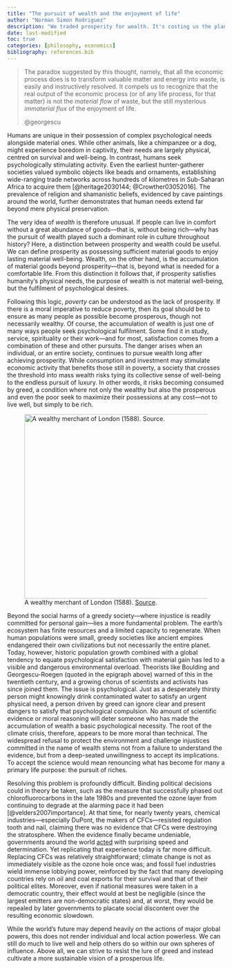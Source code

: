 ```yaml
---
title: "The pursuit of wealth and the enjoyment of life"
author: "Norman Simon Rodriguez"
description: "We traded prosperity for wealth. It's costing us the planet."
date: last-modified
toc: true
categories: [philosophy, economics]
bibliography: references.bib
---
```


> The paradox suggested by this thought, namely, that all the economic process does is to transform valuable matter and energy into waste, is easily and instructively resolved. It compels us to recognize that the real output of the economic process (or of any life process, for that matter) is not the *material flow* of waste, but the still mysterious *immaterial flux* of the enjoyment of life.
>
> @georgescu

Humans are unique in their possession of complex psychological needs alongside material ones. While other animals, like a chimpanzee or a dog, might experience boredom in captivity, their needs are largely physical, centred on survival and well-being. In contrast, humans seek psychologically stimulating activity. Even the earliest hunter-gatherer societies valued symbolic objects like beads and ornaments, establishing wide-ranging trade networks across hundreds of kilometres in Sub-Saharan Africa to acquire them [@heritage2030144; @Crowther03052016]. The prevalence of religion and shamanistic beliefs, evidenced by cave paintings around the world, further demonstrates that human needs extend far beyond mere physical preservation.

The very idea of *wealth* is therefore unusual. If people can live in comfort without a great abundance of goods—that is, without being rich—why has the pursuit of wealth played such a dominant role in culture throughout history? Here, a distinction between prosperity and wealth could be useful. We can define prosperity as possessing sufficient material goods to enjoy lasting material well-being. Wealth, on the other hand, is the accumulation of material goods beyond prosperity—that is, beyond what is needed for a comfortable life. From this distinction it follows that, if prosperity satisfies humanity's physical needs, the purpose of wealth is not material well-being, but the fulfilment of psychological desires.

Following this logic, *poverty* can be understood as the lack of prosperity. If there is a moral imperative to reduce poverty, then its goal should be to ensure as many people as possible become prosperous, though not necessarily wealthy. Of course, the accumulation of wealth is just one of many ways people seek psychological fulfilment. Some find it in study, service, spirituality or their work—and for most, satisfaction comes from a combination of these and other pursuits. The danger arises when an individual, or an entire society, continues to pursue wealth long after achieving prosperity. While consumption and investment may stimulate economic activity that benefits those still in poverty, a society that crosses the threshold into mass wealth risks tying its collective sense of well-being to the endless pursuit of luxury. In other words, it risks becoming consumed by greed, a condition where not only the wealthy but also the prosperous and even the poor seek to maximize their possessions at any cost—not to live well, but simply to be rich.

![A wealthy merchant of London (1588). [Source](https://commons.wikimedia.org/wiki/File:Habit_of_a_wealthy_merchant_of_London_in_1588._Riche_marchand_de_Londres_(NYPL_b14140320-1638225).jpg).](habit-of-a-wealthy-merchant-of-london-in-1588-riche-marchand-de-londres-2a3ad5.jpg){fig-align="center" width="427"}

Beyond the social harms of a greedy society—where injustice is readily committed for personal gain—lies a more fundamental problem. The earth's ecosystem has finite resources and a limited capacity to regenerate. When human populations were small, greedy societies like ancient empires endangered their own civilizations but not necessarily the entire planet. Today, however, historic population growth combined with a global tendency to equate psychological satisfaction with material gain has led to a visible and dangerous environmental overload. Theorists like Boulding and Georgescu-Roegen (quoted in the epigraph above) warned of this in the twentieth century, and a growing chorus of scientists and activists has since joined them. The issue is psychological. Just as a desperately thirsty person might knowingly drink contaminated water to satisfy an urgent physical need, a person driven by greed can ignore clear and present dangers to satisfy that psychological compulsion. No amount of scientific evidence or moral reasoning will deter someone who has made the accumulation of wealth a basic psychological necessity. The root of the climate crisis, therefore, appears to be more moral than technical. The widespread refusal to protect the environment and challenge injustices committed in the name of wealth stems not from a failure to understand the evidence, but from a deep-seated unwillingness to accept its implications. To accept the science would mean renouncing what has become for many a primary life purpose: the pursuit of riches.

Resolving this problem is profoundly difficult. Binding political decisions could in theory be taken, such as the measure that successfully phased out chlorofluorocarbons in the late 1980s and prevented the ozone layer from continuing to degrade at the alarming pace it had been [@velders2007importance]. At that time, for nearly twenty years, chemical industries—especially DuPont, the makers of CFCs—resisted regulation tooth and nail, claiming there was no evidence that CFCs were destroying the stratosphere. When the evidence finally became undeniable, governments around the world [acted](https://en.wikipedia.org/wiki/Montreal_Protocol) with surprising speed and determination. Yet replicating that experience today is far more difficult. Replacing CFCs was relatively straightforward; climate change is not as immediately visible as the ozone hole once was; and fossil fuel industries wield immense lobbying power, reinforced by the fact that many developing countries rely on oil and coal exports for their survival and that of their political elites. Moreover, even if national measures were taken in a democratic country, their effect would at best be negligible (since the largest emitters are non-democratic states) and, at worst, they would be repealed by later governments to placate social discontent over the resulting economic slowdown.

While the world’s future may depend heavily on the actions of major global powers, this does not render individual and local action powerless. We can still do much to live well and help others do so within our own spheres of influence. Above all, we can strive to resist the lure of greed and instead cultivate a more sustainable vision of a prosperous life.
